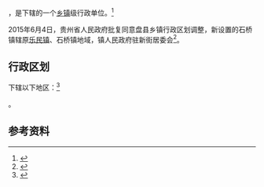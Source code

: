 {{中国乡级行政区|52/02/22/109/000}}

'''{{PAGENAMEBASE}}'''，是{{PRC admin/fullname|52/02/22/109/000|3}}下辖的一个[[乡镇|乡镇]]级行政单位。<ref>{{PRC admin/ref sgc|{{PRC admin/parent|52/02/22/109/000}}}}</ref>

2015年6月4日，贵州省人民政府批复同意盘县乡镇行政区划调整，新设置的石桥镇辖原[[乐民镇_(盘县)|乐民镇]]、石桥镇地域，镇人民政府驻新街居委会<ref>{{Cite web |url=http://gzsrmzfgb.gzgov.gov.cn/show.aspx?id=12001 |title=省人民政府关于同意盘县乡镇行政区划调整的批复（黔府函〔2015〕128号） |access-date=2017-09-01 |archive-url=https://web.archive.org/web/20170901161440/http://gzsrmzfgb.gzgov.gov.cn/show.aspx?id=12001 |archive-date=2017-09-01 |dead-url=yes }}</ref>。

== 行政区划 ==

{{PAGENAMEBASE}}下辖以下地区：<ref>{{PRC admin/ref sgc|52/02/22/109/000}}</ref>

{{PRC admin/children|52/02/22/109/000}}。

== 参考资料 ==

{{reflist}}

{{行政区划小作品}}
{{PRC admin/navcat|52/02/22/109/000}}